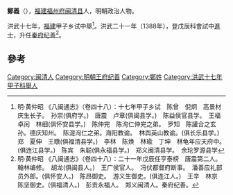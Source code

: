 '''鄭義'''（{{bd|?||?||}}），[[福建|福建]][[福州府|福州府]][[闽清县|闽清县]]人，明朝政治人物。

洪武十七年，[[福建|福建]]甲子乡试中舉<ref>明·黄仲昭 《八闽通志》（卷四十八）：十七年甲子乡试　陈曾　倪炯　高景材庆生长子。　孙崇(俱府学。)　唐震　卢章(俱闽县学。)　陈益侯官县学。　王福　卓闰　林细(俱怀安县学。)　陈仲完　陈洵仁仲完之弟。　罗知　陈讙合之玄孙。德庆知州。　陈湜洵仁之弟。海阳教谕。　林舆英山教谕。(俱长乐县学。)　郑　夏伸　王暾(俱福清县学。)　李林　陈焕　林瑜　丁坤　林龟年应天府中。(俱连江县学。)　陈宾　朱聪(俱永福县学。)　郑义闽清县学。　余玱罗源县学</ref>。洪武二十一年（1388年），登戊辰科會試中[[進士|進士]]，升任[[秦府|秦府]][[纪善|纪善]]<ref>明·黄仲昭 《八闽通志》（卷四十八）：二十一年戊辰任亨泰榜　唐震第二人。翰林编修。　胡龙(俱闽县人。)　王广侯官人。　冯伏都督府断事。　潘善应礼部员外郎。(俱怀安人。)　陈昂御史。　游义生御史。(俱连江人。)　王辛　林京　陈坚御史。(俱福清人。)　彭贡永福人。　郑义闽清人。秦府纪善。</ref>。

==參考==
{{reflist}}
{{明朝人物小作品}}
{{洪武二十一年戊辰科殿試金榜}}
{{DEFAULTSORT:Zheng郑}}
[[Category:闽清人|Category:闽清人]]
[[Category:明朝王府纪善|Category:明朝王府纪善]]
[[Category:鄭姓|Category:鄭姓]]
[[Category:洪武十七年甲子科舉人|Category:洪武十七年甲子科舉人]]
